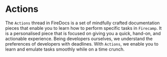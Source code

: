 # Actions

The `Actions` thread in FireDocs is a set of mindfully crafted documentation pieces that enable you to learn how to perform specific tasks in `Firecamp`. It is a personalised piece that is focused on giving you a quick, hand-on, and actionable experience. Being developers ourselves, we understand the preferences of developers with deadlines. With `Actions`, we enable you to learn and emulate tasks smoothly while on a time crunch. 
